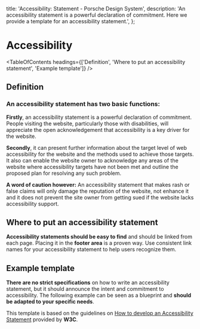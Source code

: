
  title: 'Accessibility: Statement - Porsche Design System',
  description:
    'An accessibility statement is a powerful declaration of commitment. Here we provide a template for an accessibility statement.',
};

# Accessibility

<TableOfContents headings={['Definition', 'Where to put an accessibility statement', 'Example template']} />

## Definition

### An accessibility statement has two basic functions:

**Firstly**, an accessibility statement is a powerful declaration of commitment. People visiting the website,
particularly those with disabilities, will appreciate the open acknowledgement that accessibility is a key driver for
the website.

**Secondly**, it can present further information about the target level of web accessibility for the website and the
methods used to achieve those targets. It also can enable the website owner to acknowledge any areas of the website
where accessibility targets have not been met and outline the proposed plan for resolving any such problem.

**A word of caution however:** An accessibility statement that makes rash or false claims will only damage the
reputation of the website, not enhance it and it does not prevent the site owner from getting sued if the website lacks
accessibility support.

## Where to put an accessibility statement

**Accessibility statements should be easy to find** and should be linked from each page. Placing it in the **footer
area** is a proven way. Use consistent link names for your accessibility statement to help users recognize them.

## Example template

**There are no strict specifications** on how to write an accessibility statement, but it should announce the intent and
commitment to accessibility. The following example can be seen as a blueprint and **should be adapted to your specific
needs**.

This template is based on the guidelines on
[How to develop an Accessibility Statement](https://w3.org/WAI/planning/statements) provided by **W3C**.

<ComponentStory story={statementStory} />
